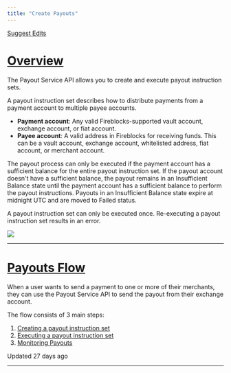 ```yaml
---
title: "Create Payouts"
---
```


[Suggest Edits](/edit/create-payouts)

# [Overview](#overview)

The Payout Service API allows you to create and execute payout instruction sets.

A payout instruction set describes how to distribute payments from a payment account to multiple payee accounts.

*   **Payment account**: Any valid Fireblocks-supported vault account, exchange account, or fiat account.
*   **Payee account**: A valid address in Fireblocks for receiving funds. This can be a vault account, exchange account, whitelisted address, fiat account, or merchant account.

The payout process can only be executed if the payment account has a sufficient balance for the entire payout instruction set. If the payout account doesn't have a sufficient balance, the payout remains in an Insufficient Balance state until the payment account has a sufficient balance to perform the payout instructions. Payouts in an Insufficient Balance state expire at midnight UTC and are moved to Failed status.

A payout instruction set can only be executed once. Re-executing a payout instruction set results in an error.

  
![](https://files.readme.io/d3f16e9-swimlanes-0824f23d87b6476b8fce5eb945f197cd.png)  

* * *

  
# [Payouts Flow](#payouts-flow)

When a user wants to send a payment to one or more of their merchants, they can use the Payout Service API to send the payout from their exchange account.

The flow consists of 3 main steps:

1.  [Creating a payout instruction set](/reference/executing-payouts#creating-a-payout-instruction-set)
2.  [Executing a payout instruction set](/reference/executing-payouts#executing-a-payout-instruction-set)
3.  [Monitoring Payouts](/reference/executing-payouts#executing-a-payout-instruction-set)

Updated 27 days ago

* * *